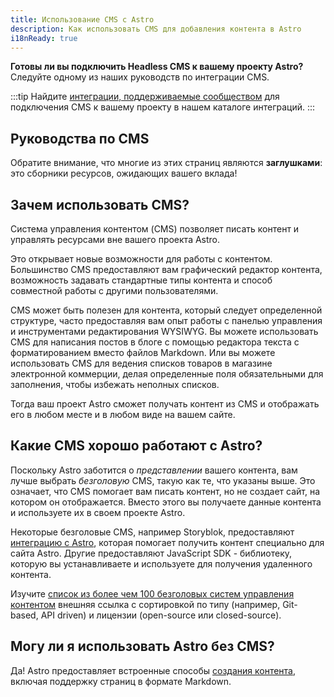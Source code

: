 ```yaml
---
title: Использование CMS с Astro
description: Как использовать CMS для добавления контента в Astro
i18nReady: true
---
```




**Готовы ли вы подключить Headless CMS к вашему проекту Astro?** Следуйте одному из наших руководств по интеграции CMS.

:::tip
Найдите [интеграции, поддерживаемые сообществом](https://astro.build/integrations/?search=cms) для подключения CMS к вашему проекту в нашем каталоге интеграций. 
:::

## Руководства по CMS

Обратите внимание, что многие из этих страниц являются **заглушками**: это сборники ресурсов, ожидающих вашего вклада!

<CMSGuidesNav />

## Зачем использовать CMS?

Система управления контентом (CMS) позволяет писать контент и управлять ресурсами вне вашего проекта Astro.

Это открывает новые возможности для работы с контентом. Большинство CMS предоставляют вам графический редактор контента, возможность задавать стандартные типы контента и способ совместной работы с другими пользователями.

CMS может быть полезен для контента, который следует определенной структуре, часто предоставляя вам опыт работы с панелью управления и инструментами редактирования WYSIWYG. Вы можете использовать CMS для написания постов в блоге с помощью редактора текста с форматированием вместо файлов Markdown. Или вы можете использовать CMS для ведения списков товаров в магазине электронной коммерции, делая определенные поля обязательными для заполнения, чтобы избежать неполных списков. 

Тогда ваш проект Astro сможет получать контент из CMS и отображать его в любом месте и в любом виде на вашем сайте.


## Какие CMS хорошо работают с Astro?

Поскольку Astro заботится о _представлении_ вашего контента, вам лучше выбрать _безголовую_ CMS, такую как те, что указаны выше. Это означает, что CMS помогает вам писать контент, но не создает сайт, на котором он отображается. Вместо этого вы получаете данные контента и используете их в своем проекте Astro. 

Некоторые безголовые CMS, например Storyblok, предоставляют [интеграцию с Astro](/ru/guides/integrations-guide/), которая помогает получить контент специально для сайта Astro. Другие предоставляют JavaScript SDK - библиотеку, которую вы устанавливаете и используете для получения удаленного контента.

<ReadMore> Изучите [список из более чем 100 безголовых систем управления контентом](https://jamstack.org/headless-cms/) <Badge variant="accent">внешняя ссылка</Badge> с сортировкой по типу (например, Git-based, API driven) и лицензии (open-source или closed-source).</ReadMore>

## Могу ли я использовать Astro без CMS?

Да! Astro предоставляет встроенные способы [создания контента](/ru/guides/content/), включая поддержку страниц в формате Markdown.